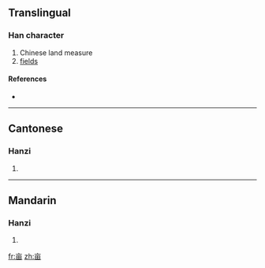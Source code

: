 {{also|畝}}<!-- may be replaced by zh-forms -->
==Translingual==

===Han character===
{{Han char|rn=8|rad=亠|as=05|sn=7|four=|canj=卜田 (YW)}}

# Chinese land measure
# [[fields]]

====References====
* {{Han ref|kx=0088.161|hdz=10284.020|uh=4EA9|ud=20137}}

----

==Cantonese==

===Hanzi===
{{yue-hanzi|jyut=|y=mau5|tra=畝}}

# {{defn|Cantonese}}

----

==Mandarin==

===Hanzi===
{{cmn-hanzi|tra=畝|pin=[[mǔ]] ([[mu3]]), [[qìng]] ([[qing4]]), [[xīn]] ([[xin1]])|wg=mu<sup>3</sup>, ch'ing<sup>4</sup>, hsin<sup>1</sup>}}

# {{defn|Mandarin}}

[[fr:亩]]
[[zh:亩]]